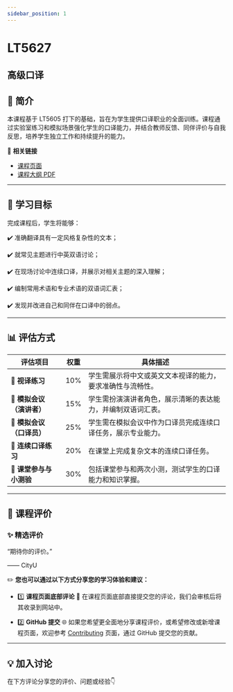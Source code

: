```yaml
---
sidebar_position: 1
---
```


# LT5627
## 高级口译

## **📘 简介**
本课程基于 LT5605 打下的基础，旨在为学生提供口译职业的全面训练。课程通过实验室练习和模拟场景强化学生的口译能力，并结合教师反馈、同伴评价与自我反思，培养学生独立工作和持续提升的能力。

🔗 **相关链接**
- [课程页面](https://www.cityu.edu.hk/catalogue/pg/202425/course/LT5627.htm)
- [课程大纲 PDF](https://www.cityu.edu.hk/catalogue/pg/202425/course/LT5627.pdf)

---

## **🎯 学习目标**

完成课程后，学生将能够：

✔️ 准确翻译具有一定风格复杂性的文本；

✔️ 就常见主题进行中英双语讨论；

✔️ 在现场讨论中连续口译，并展示对相关主题的深入理解；

✔️ 编制常用术语和专业术语的双语词汇表；

✔️ 发现并改进自己和同伴在口译中的弱点。

---

## **📊 评估方式**

| **评估项目**                | **权重** | **具体描述**                                                                                     |
|----------------------------|---------|-----------------------------------------------------------------------------------------------|
| **📖 视译练习**              | 10%     | 学生需展示将中文或英文文本视译的能力，要求准确性与流畅性。                                                |
| **🎤 模拟会议（演讲者）**      | 15%     | 学生需扮演演讲者角色，展示清晰的表达能力，并编制双语词汇表。                                              |
| **🎤 模拟会议（口译员）**      | 25%     | 学生需在模拟会议中作为口译员完成连续口译任务，展示专业能力。                                               |
| **📝 连续口译练习**           | 20%     | 在课堂上完成复杂文本的连续口译任务。                                                                |
| **💬 课堂参与与小测验**        | 30%     | 包括课堂参与和两次小测，测试学生的口译能力和知识掌握。                                                  |

---

## **💬 课程评价**

### ✨ **精选评价**
<div className={commentStyles.commentBox}>
    <p className={commentStyles.commentText}>
        “期待你的评价。”
    </p>
    <p className={commentStyles.commentAuthor}>—— CityU</p>
</div>

✏️ **您也可以通过以下方式分享您的学习体验和建议：**

- 1️⃣ **课程页面底部评论**
💬 在课程页面底部直接提交您的评论，我们会审核后将其收录到网站中。

- 2️⃣ **GitHub 提交**
🌐 如果您希望更全面地分享课程评价，或希望修改或新增课程页面，欢迎参考 [Contributing](https://penjc.github.io/CityU/contributing) 页面，通过 GitHub 提交您的贡献。

---

## **💡 加入讨论**

在下方评论分享您的评价、问题或经验👇
<Utterances />
